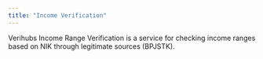 ```yaml
---
title: "Income Verification"
---
```

Verihubs Income Range Verification is a service for checking income ranges based on NIK through legitimate sources (BPJSTK).